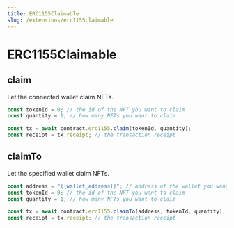 ```yaml
---
title: ERC1155Claimable
slug: /extensions/erc1155claimable
---
```


# ERC1155Claimable

## claim

Let the connected wallet claim NFTs.

```javascript
const tokenId = 0; // the id of the NFT you want to claim
const quantity = 1; // how many NFTs you want to claim

const tx = await contract.erc1155.claim(tokenId, quantity);
const receipt = tx.receipt; // the transaction receipt
```

## claimTo

Let the specified wallet claim NFTs.

```javascript
const address = "{{wallet_address}}"; // address of the wallet you want to claim the NFTs
const tokenId = 0; // the id of the NFT you want to claim
const quantity = 1; // how many NFTs you want to claim

const tx = await contract.erc1155.claimTo(address, tokenId, quantity);
const receipt = tx.receipt; // the transaction receipt
```
